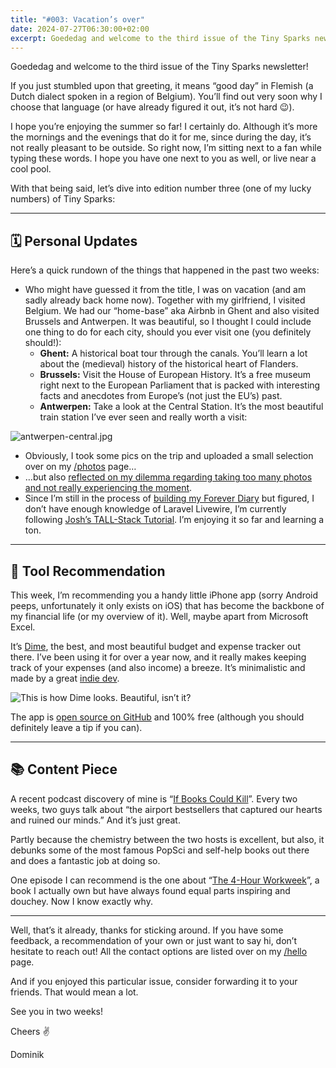 ```yaml
---
title: "#003: Vacation’s over"
date: 2024-07-27T06:30:00+02:00
excerpt: Goededag and welcome to the third issue of the Tiny Sparks newsletter!
---
```


Goededag and welcome to the third issue of the Tiny Sparks newsletter!

If you just stumbled upon that greeting, it means “good day” in Flemish (a Dutch dialect spoken in a region of Belgium). You’ll find out very soon why I choose that language (or have already figured it out, it’s not hard 😉).

I hope you’re enjoying the summer so far! I certainly do. Although it’s more the mornings and the evenings that do it for me, since during the day, it’s not really pleasant to be outside. So right now, I’m sitting next to a fan while typing these words. I hope you have one next to you as well, or live near a cool pool.

With that being said, let’s dive into edition number three (one of my lucky numbers) of Tiny Sparks:

---

## 🗓️ Personal Updates

Here’s a quick rundown of the things that happened in the past two weeks:

- Who might have guessed it from the title, I was on vacation (and am sadly already back home now). Together with my girlfriend, I visited Belgium. We had our “home-base” aka Airbnb in Ghent and also visited Brussels and Antwerpen. It was beautiful, so I thought I could include one thing to do for each city, should you ever visit one (you definitely should!):
  - **Ghent:** A historical boat tour through the canals. You’ll learn a lot about the (medieval) history of the historical heart of Flanders.
  - **Brussels:** Visit the House of European History. It’s a free museum right next to the European Parliament that is packed with interesting facts and anecdotes from Europe’s (not just the EU’s) past.
  - **Antwerpen:** Take a look at the Central Station. It’s the most beautiful train station I’ve ever seen and really worth a visit:

![antwerpen-central.jpg](../../assets/newsletter/003/antwerpen-central-1afa83a06e.jpg)

- Obviously, I took some pics on the trip and uploaded a small selection over on my [/photos](https://dominikhofer.me/photos?ref=tiny-sparks) page…
- …but also [reflected on my dilemma regarding taking too many photos and not really experiencing the moment](https://dominikhofer.me/capturing-vs-living?ref=tiny-sparks).
- Since I’m still in the process of [building my Forever Diary](https://dominikhofer.me/building-a-forever-diary?ref=tiny-sparks) but figured, I don’t have enough knowledge of Laravel Livewire, I’m currently following [Josh’s TALL-Stack Tutorial](https://youtu.be/Ul3sfSDEt9U?ref=tiny-sparks). I’m enjoying it so far and learning a ton.

---

## 🔮 Tool Recommendation

This week, I’m recommending you a handy little iPhone app (sorry Android peeps, unfortunately it only exists on iOS) that has become the backbone of my financial life (or my overview of it). Well, maybe apart from Microsoft Excel.

It’s [Dime](https://apps.apple.com/us/app/dime-budget-expense-tracker/id1635280255?ref=tiny-sparks), the best, and most beautiful budget and expense tracker out there. I’ve been using it for over a year now, and it really makes keeping track of your expenses (and also income) a breeze. It’s minimalistic and made by a great [indie dev](https://rafaelsoh.com/?ref=tiny-sparks).

![This is how Dime looks. Beautiful, isn’t it?](../../assets/newsletter/003/dime-28b69e0cbc.jpg)

The app is [open source on GitHub](https://github.com/rarfell/dimeapp?ref=tiny-sparks) and 100% free (although you should definitely leave a tip if you can).

---

## 📚 Content Piece

A recent podcast discovery of mine is “[If Books Could Kill](https://www.ifbookspod.com/?ref=tiny-sparks)”. Every two weeks, two guys talk about “the airport bestsellers that captured our hearts and ruined our minds.” And it’s just great.

Partly because the chemistry between the two hosts is excellent, but also, it debunks some of the most famous PopSci and self-help books out there and does a fantastic job at doing so.

One episode I can recommend is the one about “[The 4-Hour Workweek](https://pca.st/jb6eozje?ref=tiny-sparks)”, a book I actually own but have always found equal parts inspiring and douchey. Now I know exactly why.

---

Well, that’s it already, thanks for sticking around. If you have some feedback, a recommendation of your own or just want to say hi, don’t hesitate to reach out! All the contact options are listed over on my [/hello](https://dominikhofer.me/hello?ref=tiny-sparks) page.

And if you enjoyed this particular issue, consider forwarding it to your friends. That would mean a lot.

See you in two weeks!

Cheers ✌️

Dominik
